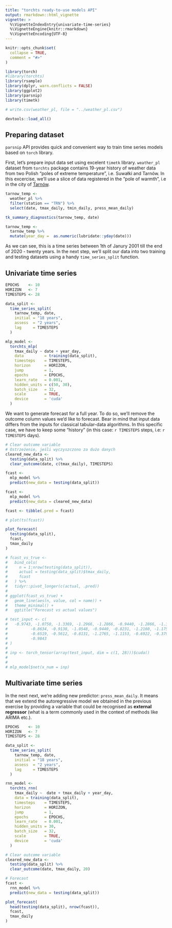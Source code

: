 ```yaml
---
title: "torchts ready-to-use models API"
output: rmarkdown::html_vignette
vignette: >
  %\VignetteIndexEntry{univariate-time-series}
  %\VignetteEngine{knitr::rmarkdown}
  %\VignetteEncoding{UTF-8}
---
```


```r
knitr::opts_chunk$set(
  collapse = TRUE,
  comment = "#>"
)
```

```r
library(torch)
#library(torchts)
library(rsample)
library(dplyr, warn.conflicts = FALSE)
library(ggplot2)
library(parsnip)
library(timetk)

# write.csv(weather_pl, file = "../weather_pl.csv")

devtools::load_all()
```

## Preparing dataset

`parsnip` API provides quick and convenient way to train time series models based on `torch` library.

First, let's prepare input data set using excelent `timetk` library. `weather_pl` dataset from `torchts` package contains 19-year history of weather data from two Polish "poles of extreme temperature", i.e. Suwałki and Tarnów. In this excercise, we'll use a slice of data registered in the "pole of warmth", i.e in the city of [Tarnów](https://en.wikipedia.org/wiki/Tarn%C3%B3w).

```r
tarnow_temp <- 
  weather_pl %>% 
  filter(station == "TRN") %>% 
  select(date, tmax_daily, tmin_daily, press_mean_daily)

tk_summary_diagnostics(tarnow_temp, date)

tarnow_temp <- 
  tarnow_temp %>% 
  mutate(year_day =  as.numeric(lubridate::yday(date)))
```

As we can see, this is a time series between 1th of Janury 2001 till the end of 2020 - twenty years.
In the next step, we'll split our data into two training and testing datasets using a handy `time_series_split` function.

## Univariate time series

```r
EPOCHS    <- 10
HORIZON   <- 7
TIMESTEPS <- 28

data_split <- 
  time_series_split(
    tarnow_temp, date, 
    initial = "18 years",
    assess  = "2 years", 
    lag     = TIMESTEPS
  )

mlp_model <-
  torchts_mlp(
    tmax_daily ~ date + year_day,
    data         = training(data_split),
    timesteps    = TIMESTEPS,
    horizon      = HORIZON,
    jump         = 1, 
    epochs       = EPOCHS,
    learn_rate   = 0.001,
    hidden_units = c(50, 30), 
    batch_size   = 32,
    scale        = TRUE,
    device       = 'cuda' 
  )

```

We want to generate forecast for a full year. To do so, we'll remove the outcome column values
we'd like to forecast. Bear in mind that input data differs from the inputs for classical tabular-data algorithms.
In this specific case, we have to keep some "history" (in this case: `r TIMESTEPS` steps, i.e: `r TIMESTEPS` days).

```r
# Clear outcome variable
# Ostrzeżenie, jeśli wyczyszczono za dużo danych
cleared_new_data <- 
  testing(data_split) %>% 
  clear_outcome(date, c(tmax_daily), TIMESTEPS)

fcast <-
  mlp_model %>%
  predict(new_data = testing(data_split))

fcast <-
  mlp_model %>%
  predict(new_data = cleared_new_data)

fcast <- tibble(.pred = fcast)

# plot(ts(fcast))

plot_forecast(
  testing(data_split),
  fcast,
  tmax_daily
)

# fcast_vs_true <- 
#   bind_cols(
#     n = 1:nrow(testing(data_split)),
#     actual = testing(data_split)$tmax_daily, 
#     fcast
#   ) %>% 
#   tidyr::pivot_longer(c(actual, .pred))
#   
# ggplot(fcast_vs_true) + 
#   geom_line(aes(n, value, col = name)) +
#   theme_minimal() + 
#   ggtitle("Forecast vs actual values")

# test_input <- c(
#   -0.9743, -1.0750, -1.3369, -1.2966, -1.2866, -0.9440, -1.2866, -1.3168,
#          -0.8634, -0.9138, -1.0548, -0.9440, -0.8231, -1.2160, -1.1757, -0.8634,
#          -0.6519, -0.5612, -0.8131, -1.2765, -1.1153, -0.6922, -0.3799, -0.5914,
#          -0.9843
# )
# 
# inp <- torch_tensor(array(test_input, dim = c(1, 28)))$cuda()
# 
# 
# mlp_model$net(x_num = inp)
```


## Multivariate time series

In the next next, we're adding new predictor: `press_mean_daily`. It means that we extend the autoregressive model we obtained in the previous exercise by providing a variable that could be recognised as **external regressor** (what is a term commonly used in the context of methods like ARIMA etc.).

```r

EPOCHS    <- 10
HORIZON   <- 7
TIMESTEPS <- 28

data_split <- 
  time_series_split(
    tarnow_temp, date, 
    initial = "18 years",
    assess  = "2 years", 
    lag     = TIMESTEPS
  )

rnn_model <-
  torchts_rnn(
    tmax_daily ~  date + tmax_daily + year_day,
    data = training(data_split),
    timesteps    = TIMESTEPS,
    horizon      = HORIZON,
    jump         = 1, 
    epochs       = EPOCHS,
    learn_rate   = 0.001,
    hidden_units = 30,
    batch_size   = 32,
    scale        = TRUE,
    device       = 'cuda' 
  )
```

```r
# Clear outcome variable
cleared_new_data <- 
  testing(data_split) %>% 
  clear_outcome(date, tmax_daily, 20)

# Forecast
fcast <-
  rnn_model %>%
  predict(new_data = testing(data_split))

plot_forecast(
  head(testing(data_split), nrow(fcast)),
  fcast,
  tmax_daily
)

```

